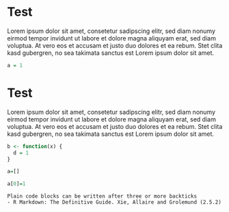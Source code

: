 # Test #

Lorem ipsum dolor sit amet, consetetur sadipscing elitr, sed diam nonumy eirmod
tempor invidunt ut labore et dolore magna aliquyam erat, sed diam voluptua. At
vero eos et accusam et justo duo dolores et ea rebum. Stet clita kasd gubergren,
no sea takimata sanctus est Lorem ipsum dolor sit amet.

```r
a = 1
```

Test
====

Lorem ipsum dolor sit amet, consetetur sadipscing elitr, sed diam nonumy eirmod
tempor invidunt ut labore et dolore magna aliquyam erat, sed diam voluptua. At
vero eos et accusam et justo duo dolores et ea rebum. Stet clita kasd gubergren,
no sea takimata sanctus est Lorem ipsum dolor sit amet.

```r
b <- function(x) {
  d = 1
}

```

```r
a=[]

a[0]=1
```

```
Plain code blocks can be written after three or more backticks
- R Markdown: The Definitive Guide. Xie, Allaire and Grolemund (2.5.2)
```
